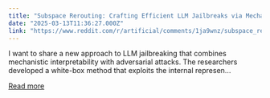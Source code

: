```yaml
---
title: "Subspace Rerouting: Crafting Efficient LLM Jailbreaks via Mechanistic Interpretability"
date: "2025-03-13T11:36:27.000Z"
link: "https://www.reddit.com/r/artificial/comments/1ja9wnz/subspace_rerouting_crafting_efficient_llm/"
---
```


I want to share a new approach to LLM jailbreaking that combines mechanistic interpretability with adversarial attacks. The researchers developed a white-box method that exploits the internal represen...

[Read more](https://www.reddit.com/r/artificial/comments/1ja9wnz/subspace_rerouting_crafting_efficient_llm/)
